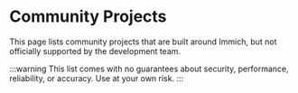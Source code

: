 # Community Projects

This page lists community projects that are built around Immich, but not officially supported by the development team.

:::warning
This list comes with no guarantees about security, performance, reliability, or accuracy. Use at your own risk.
:::


<CommunityProjects />

